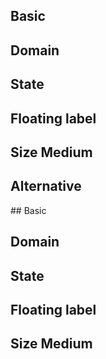 


## Basic

<DemoBasicEmailInput />
<DemoBasicEmailInput isClearable/>

## Domain

<DemoDomainEmailInput isClearable/>
<DemoDomainEmailInput domain="@gmail.com"/>

<DemoDomainEmailInput disabled isClearable/>
<DemoDomainEmailInput disabled domain="@gmail.com"/>

## State 

<DemoBasicEmailInput isError={true} errorMessage='Error message' isClearable/>
<DemoDomainEmailInput isError={true} errorMessage='Error message' isClearable/>
<DemoBasicEmailInput readOnly value="bitas@example.com" isClearable/>
<DemoDomainEmailInput readOnly value="bitas" isClearable/>
<DemoBasicEmailInput disabled isClearable/>
<DemoDomainEmailInput disabled isClearable/>

## Floating label

<DemoBasicEmailInput floatingLabel='Your Email' />
<DemoDomainEmailInput floatingLabel='Your Email' />

<DemoBasicEmailInput floatingLabel='Your Email' isClearable/>
<DemoDomainEmailInput floatingLabel='Your Email' domain="@gmail.com"/>

<DemoBasicEmailInput isError={true} errorMessage='Error message' isClearable floatingLabel='Your Email'/>
<DemoDomainEmailInput isError={true} errorMessage='Error message' isClearable floatingLabel='Your Email'/>
<DemoBasicEmailInput readOnly value="bitas@example.com" isClearable floatingLabel='Your Email'/>
<DemoDomainEmailInput readOnly value="bitas" isClearable floatingLabel='Your Email'/>
<DemoBasicEmailInput disabled isClearable floatingLabel='Your Email'/>
<DemoDomainEmailInput disabled isClearable floatingLabel='Your Email'/>

## Size Medium

<DemoBasicEmailInput inputSize="md"/>
<DemoDomainEmailInput inputSize="md"/>
<DemoDomainEmailInput inputSize="md" domain="@gmail.com"/>


## Alternative

<div className="bg-[var(--background-alternative)] p-4 rounded-md flex flex-col gap-4">
## Basic

<DemoBasicEmailInput theme="alternative"/>
<DemoBasicEmailInput theme="alternative" isClearable/>

## Domain

<DemoDomainEmailInput theme="alternative" isClearable/>
<DemoDomainEmailInput theme="alternative" domain="@gmail.com"/>

<DemoDomainEmailInput theme="alternative" disabled isClearable/>
<DemoDomainEmailInput theme="alternative" disabled domain="@gmail.com"/>

## State 

<DemoBasicEmailInput theme="alternative" isError={true} errorMessage='Error message' isClearable/>
<DemoDomainEmailInput theme="alternative" isError={true} errorMessage='Error message' isClearable/>
<DemoBasicEmailInput theme="alternative" readOnly value="bitas@example.com" isClearable/>
<DemoDomainEmailInput theme="alternative" readOnly value="bitas" isClearable/>
<DemoBasicEmailInput theme="alternative" disabled isClearable/>
<DemoDomainEmailInput theme="alternative" disabled isClearable/>

## Floating label

<DemoBasicEmailInput theme="alternative" floatingLabel='Your Email' />
<DemoDomainEmailInput theme="alternative" floatingLabel='Your Email' />

<DemoBasicEmailInput theme="alternative" floatingLabel='Your Email' isClearable/>
<DemoDomainEmailInput theme="alternative" floatingLabel='Your Email' domain="@gmail.com"/>

<DemoBasicEmailInput theme="alternative" isError={true} errorMessage='Error message' isClearable floatingLabel='Your Email'/>
<DemoDomainEmailInput theme="alternative" isError={true} errorMessage='Error message' isClearable floatingLabel='Your Email'/>
<DemoBasicEmailInput theme="alternative" readOnly value="bitas@example.com" isClearable floatingLabel='Your Email'/>
<DemoDomainEmailInput theme="alternative" readOnly value="bitas" isClearable floatingLabel='Your Email'/>
<DemoBasicEmailInput theme="alternative" disabled isClearable floatingLabel='Your Email'/>
<DemoDomainEmailInput theme="alternative" disabled isClearable floatingLabel='Your Email'/>

## Size Medium

<DemoBasicEmailInput theme="alternative" inputSize="md"/>
<DemoDomainEmailInput theme="alternative" inputSize="md"/>
<DemoDomainEmailInput theme="alternative" inputSize="md" domain="@gmail.com"/>
</div>